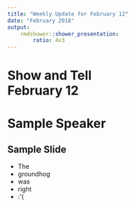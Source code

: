 ```yaml
---
title: "Weekly Update for February 12"
date: "February 2018"
output: 
    rmdshower::shower_presentation:
        ratio: 4x3
---
```


# Show and Tell <br> February 12

# Sample Speaker

## Sample Slide

- The 
- groundhog
- was 
- right
- :'(